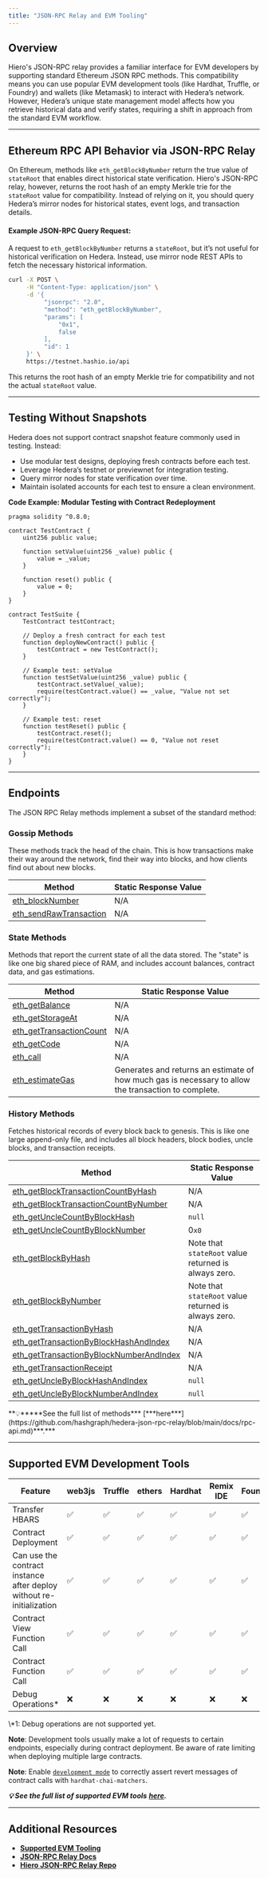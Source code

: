 ```yaml
---
title: "JSON-RPC Relay and EVM Tooling"
---
```



## **Overview**

Hiero's JSON-RPC relay provides a familiar interface for EVM developers by supporting standard Ethereum JSON RPC methods. This compatibility means you can use popular EVM development tools (like Hardhat, Truffle, or Foundry)  and wallets (like Metamask) to interact with Hedera’s network. However, Hedera’s unique state management model affects how you retrieve historical data and verify states, requiring a shift in approach from the standard EVM workflow.

***

## **Ethereum RPC API Behavior via JSON-RPC Relay**

On Ethereum, methods like `eth_getBlockByNumber` return the true value of `stateRoot` that enables direct historical state verification. Hiero's JSON-RPC relay, however, returns the root hash of an empty Merkle trie for the `stateRoot` value for compatibility. Instead of relying on it, you should query Hedera’s mirror nodes for historical states, event logs, and transaction details.

#### **Example JSON-RPC Query Request:**

A request to `eth_getBlockByNumber` returns a `stateRoot`, but it’s not useful for historical verification on Hedera. Instead, use mirror node REST APIs to fetch the necessary historical information.

```bash
curl -X POST \
     -H "Content-Type: application/json" \
     -d '{
          "jsonrpc": "2.0",
          "method": "eth_getBlockByNumber",
          "params": [
              "0x1",
              false
          ],
          "id": 1
     }' \
     https://testnet.hashio.io/api
```

This returns the root hash of an empty Merkle trie for compatibility and not the actual `stateRoot` value.

***

## **Testing Without Snapshots**

Hedera does not support contract snapshot feature commonly used in testing. Instead:

* Use modular test designs, deploying fresh contracts before each test.
* Leverage Hedera’s testnet or previewnet for integration testing.
* Query mirror nodes for state verification over time.
* Maintain isolated accounts for each test to ensure a clean environment.

**Code Example: Modular Testing with Contract Redeployment**

```solidity
pragma solidity ^0.8.0;

contract TestContract {
    uint256 public value;

    function setValue(uint256 _value) public {
        value = _value;
    }

    function reset() public {
        value = 0;
    }
}

contract TestSuite {
    TestContract testContract;

    // Deploy a fresh contract for each test
    function deployNewContract() public {
        testContract = new TestContract();
    }

    // Example test: setValue
    function testSetValue(uint256 _value) public {
        testContract.setValue(_value);
        require(testContract.value() == _value, "Value not set correctly");
    }

    // Example test: reset
    function testReset() public {
        testContract.reset();
        require(testContract.value() == 0, "Value not reset correctly");
    }
}
```

***

## Endpoints <a href="#gossip-methods" id="gossip-methods"></a>

The JSON RPC Relay methods implement a subset of the standard method:

### Gossip Methods <a href="#gossip-methods" id="gossip-methods"></a>

These methods track the head of the chain. This is how transactions make their way around the network, find their way into blocks, and how clients find out about new blocks.

<table><thead><tr><th>Method</th><th>Static Response Value</th></tr></thead><tbody><tr><td><a href="https://ethereum.org/en/developers/docs/apis/json-rpc/#eth_blocknumber">eth_blockNumber</a></td><td>N/A</td></tr><tr><td><a href="https://ethereum.org/en/developers/docs/apis/json-rpc/#eth_sendrawtransaction">eth_sendRawTransaction</a></td><td>N/A</td></tr></tbody></table>

### State Methods <a href="#state_methods" id="state_methods"></a>

Methods that report the current state of all the data stored. The "state" is like one big shared piece of RAM, and includes account balances, contract data, and gas estimations.

<table><thead><tr><th>Method</th><th>Static Response Value</th></tr></thead><tbody><tr><td><a href="https://ethereum.org/en/developers/docs/apis/json-rpc/#eth_getbalance">eth_getBalance</a></td><td>N/A</td></tr><tr><td><a href="https://ethereum.org/en/developers/docs/apis/json-rpc/#eth_getstorageat">eth_getStorageAt</a></td><td>N/A</td></tr><tr><td><a href="https://ethereum.org/en/developers/docs/apis/json-rpc/#eth_gettransactioncount">eth_getTransactionCount</a></td><td>N/A</td></tr><tr><td><a href="https://ethereum.org/en/developers/docs/apis/json-rpc/#eth_getcode">eth_getCode</a></td><td>N/A</td></tr><tr><td><a href="https://ethereum.org/en/developers/docs/apis/json-rpc/#eth_call">eth_call</a></td><td>N/A</td></tr><tr><td><a href="https://ethereum.org/en/developers/docs/apis/json-rpc/#eth_estimategas">eth_estimateGas</a></td><td>Generates and returns an estimate of how much gas is necessary to allow the transaction to complete.</td></tr></tbody></table>

### History Methods <a href="#history_methods" id="history_methods"></a>

Fetches historical records of every block back to genesis. This is like one large append-only file, and includes all block headers, block bodies, uncle blocks, and transaction receipts.

<table><thead><tr><th>Method</th><th>Static Response Value</th></tr></thead><tbody><tr><td><a href="https://ethereum.org/en/developers/docs/apis/json-rpc/#eth_getblocktransactioncountbyhash">eth_getBlockTransactionCountByHash</a></td><td>N/A</td></tr><tr><td><a href="https://ethereum.org/en/developers/docs/apis/json-rpc/#eth_getblocktransactioncountbynumber">eth_getBlockTransactionCountByNumber</a></td><td>N/A</td></tr><tr><td><a href="https://ethereum.org/en/developers/docs/apis/json-rpc/#eth_getunclecountbyblockhash">eth_getUncleCountByBlockHash</a></td><td><code>null</code></td></tr><tr><td><a href="https://ethereum.org/en/developers/docs/apis/json-rpc/#eth_getunclecountbyblocknumber">eth_getUncleCountByBlockNumber</a></td><td>0<code>x0</code></td></tr><tr><td><a href="https://ethereum.org/en/developers/docs/apis/json-rpc/#eth_getblockbyhash">eth_getBlockByHash</a></td><td>Note that <code>stateRoot</code> value returned is always zero.</td></tr><tr><td><a href="https://ethereum.org/en/developers/docs/apis/json-rpc/#eth_getblockbynumber">eth_getBlockByNumber</a></td><td>Note that <code>stateRoot</code> value returned is always zero.</td></tr><tr><td><a href="https://ethereum.org/en/developers/docs/apis/json-rpc/#eth_gettransactionbyhash">eth_getTransactionByHash</a></td><td>N/A</td></tr><tr><td><a href="https://ethereum.org/en/developers/docs/apis/json-rpc/#eth_gettransactionbyblockhashandindex">eth_getTransactionByBlockHashAndIndex</a></td><td>N/A</td></tr><tr><td><a href="https://ethereum.org/en/developers/docs/apis/json-rpc/#eth_gettransactionbyblocknumberandindex">eth_getTransactionByBlockNumberAndIndex</a></td><td>N/A</td></tr><tr><td><a href="https://ethereum.org/en/developers/docs/apis/json-rpc/#eth_gettransactionreceipt">eth_getTransactionReceipt</a></td><td>N/A</td></tr><tr><td><a href="https://ethereum.org/en/developers/docs/apis/json-rpc/#eth_getunclebyblockhashandindex">eth_getUncleByBlockHashAndIndex</a></td><td><code>null</code></td></tr><tr><td><a href="https://ethereum.org/en/developers/docs/apis/json-rpc/#eth_getunclebyblocknumberandindex">eth_getUncleByBlockNumberAndIndex</a></td><td><code>null</code></td></tr></tbody></table>

<Info>
**💡*****See the full list of methods*** [***here***](https://github.com/hashgraph/hedera-json-rpc-relay/blob/main/docs/rpc-api.md)***.***
</Info>

***

## Supported EVM Development Tools

<table><thead><tr><th>Feature</th><th>web3js</th><th>Truffle</th><th>ethers</th><th>Hardhat</th><th>Remix IDE</th><th>Foundry</th></tr></thead><tbody><tr><td>Transfer HBARS</td><td>✅</td><td>✅</td><td>✅</td><td>✅</td><td>✅</td><td>✅</td></tr><tr><td>Contract Deployment</td><td>✅</td><td>✅</td><td>✅</td><td>✅</td><td>✅</td><td>✅</td></tr><tr><td>Can use the contract instance after deploy without re-initialization</td><td>✅</td><td>✅</td><td>✅</td><td>✅</td><td>✅</td><td>✅</td></tr><tr><td>Contract View Function Call</td><td>✅</td><td>✅</td><td>✅</td><td>✅</td><td>✅</td><td>✅</td></tr><tr><td>Contract Function Call</td><td>✅</td><td>✅</td><td>✅</td><td>✅</td><td>✅</td><td>✅</td></tr><tr><td>Debug Operations*</td><td>❌</td><td>❌</td><td>❌</td><td>❌</td><td>❌</td><td>❌</td></tr></tbody></table>

<Info>
\*1: Debug operations are not supported yet.

**Note**: Development tools usually make a lot of requests to certain endpoints, especially during contract deployment. Be aware of rate limiting when deploying multiple large contracts.

**Note**: Enable [`development mode`](https://github.com/hiero-ledger/hiero-json-rpc-relay/blob/main/docs/dev-mode.md) to correctly assert revert messages of contract calls with `hardhat-chai-matchers`.

***💡 See the full list of supported EVM tools*** [***here***](https://github.com/hiero-ledger/hiero-json-rpc-relay/tree/main/tools)***.***
</Info>

***

## Additional Resources

* [**Supported EVM Tooling**](https://github.com/hiero-ledger/hiero-json-rpc-relay/tree/main/tools)
* [**JSON-RPC Relay Docs**](/hedera/core-concepts/smart-contracts/json-rpc-relay)
* [**Hiero JSON-RPC Relay Repo**](https://github.com/hiero-ledger/hiero-json-rpc-relay)
